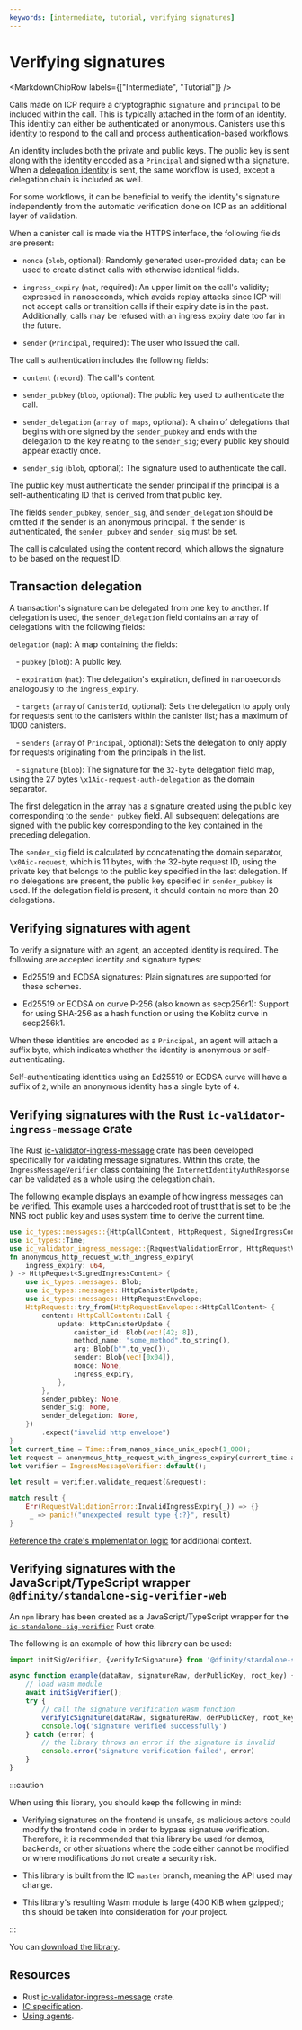 ```yaml
---
keywords: [intermediate, tutorial, verifying signatures]
---
```



# Verifying signatures

<MarkdownChipRow labels={["Intermediate", "Tutorial"]} />



Calls made on ICP require a cryptographic `signature` and `principal` to be included within the call. This is typically attached in the form of an identity. This identity can either be authenticated or anonymous. Canisters use this identity to respond to the call and process authentication-based workflows.

An identity includes both the private and public keys. The public key is sent along with the identity encoded as a `Principal` and signed with a signature. When a [delegation identity](#transaction-delegation) is sent, the same workflow is used, except a delegation chain is included as well.

For some workflows, it can be beneficial to verify the identity's signature independently from the automatic verification done on ICP as an additional layer of validation.

When a canister call is made via the HTTPS interface, the following fields are present:

- `nonce` (`blob`, optional): Randomly generated user-provided data; can be used to create distinct calls with otherwise identical fields.

- `ingress_expiry` (`nat`, required): An upper limit on the call's validity; expressed in nanoseconds, which avoids replay attacks since ICP will not accept calls or transition calls if their expiry date is in the past. Additionally, calls may be refused with an ingress expiry date too far in the future.

- `sender` (`Principal`, required): The user who issued the call.

The call's authentication includes the following fields:

- `content` (`record`): The call's content.

- `sender_pubkey` (`blob`, optional): The public key used to authenticate the call.

- `sender_delegation` (`array of maps`, optional): A chain of delegations that begins with one signed by the `sender_pubkey` and ends with the delegation to the key relating to the `sender_sig`; every public key should appear exactly once.

- `sender_sig` (`blob`, optional): The signature used to authenticate the call.

The public key must authenticate the sender principal if the principal is a self-authenticating ID that is derived from that public key.

The fields `sender_pubkey`, `sender_sig`, and `sender_delegation` should be omitted if the sender is an anonymous principal. If the sender is authenticated, the `sender_pubkey` and `sender_sig` must be set.

The call is calculated using the content record, which allows the signature to be based on the request ID.

## Transaction delegation

A transaction's signature can be delegated from one key to another. If delegation is used, the `sender_delegation` field contains an array of delegations with the following fields:

`delegation` (`map`): A map containing the fields:

   - `pubkey` (`blob`): A public key.

   - `expiration` (`nat`): The delegation's expiration, defined in nanoseconds analogously to the `ingress_expiry`.

   - `targets` (`array` of `CanisterId`, optional): Sets the delegation to apply only for requests sent to the canisters within the canister list; has a maximum of 1000 canisters.

   - `senders` (`array` of `Principal`, optional): Sets the delegation to only apply for requests originating from the principals in the list.

   - `signature` (`blob`): The signature for the `32-byte` delegation field map, using the 27 bytes `\x1Aic-request-auth-delegation` as the domain separator.

The first delegation in the array has a signature created using the public key corresponding to the `sender_pubkey` field. All subsequent delegations are signed with the public key corresponding to the key contained in the preceding delegation.

The `sender_sig` field is calculated by concatenating the domain separator, `\x0Aic-request`, which is 11 bytes, with the 32-byte request ID, using the private key that belongs to the public key specified in the last delegation. If no delegations are present, the public key specified in `sender_pubkey` is used. If the delegation field is present, it should contain no more than 20 delegations.

## Verifying signatures with agent

To verify a signature with an agent, an accepted identity is required. The following are accepted identity and signature types:

- Ed25519 and ECDSA signatures: Plain signatures are supported for these schemes.

- Ed25519 or ECDSA on curve P-256 (also known as secp256r1): Support for using SHA-256 as a hash function or using the Koblitz curve in secp256k1.

When these identities are encoded as a `Principal`, an agent will attach a suffix byte, which indicates whether the identity is anonymous or self-authenticating.

Self-authenticating identities using an Ed25519 or ECDSA curve will have a suffix of `2`, while an anonymous identity has a single byte of `4`.

## Verifying signatures with the Rust `ic-validator-ingress-message` crate

The Rust [ic-validator-ingress-message](https://github.com/dfinity/ic/tree/master/rs/validator) crate has been developed specifically for validating message signatures. Within this crate, the `IngressMessageVerifier` class containing the `InternetIdentityAuthResponse` can be validated as a whole using the delegation chain.

The following example displays an example of how ingress messages can be verified. This example uses a hardcoded root of trust that is set to be the NNS root public key and uses system time to derive the current time.

```rust
use ic_types::messages::{HttpCallContent, HttpRequest, SignedIngressContent};
use ic_types::Time;
use ic_validator_ingress_message::{RequestValidationError, HttpRequestVerifier, IngressMessageVerifier, TimeProvider};
fn anonymous_http_request_with_ingress_expiry(
    ingress_expiry: u64,
) -> HttpRequest<SignedIngressContent> {
    use ic_types::messages::Blob;
    use ic_types::messages::HttpCanisterUpdate;
    use ic_types::messages::HttpRequestEnvelope;
    HttpRequest::try_from(HttpRequestEnvelope::<HttpCallContent> {
        content: HttpCallContent::Call {
            update: HttpCanisterUpdate {
                canister_id: Blob(vec![42; 8]),
                method_name: "some_method".to_string(),
                arg: Blob(b"".to_vec()),
                sender: Blob(vec![0x04]),
                nonce: None,
                ingress_expiry,
            },
        },
        sender_pubkey: None,
        sender_sig: None,
        sender_delegation: None,
    })
        .expect("invalid http envelope")
}
let current_time = Time::from_nanos_since_unix_epoch(1_000);
let request = anonymous_http_request_with_ingress_expiry(current_time.as_nanos_since_unix_epoch());
let verifier = IngressMessageVerifier::default();

let result = verifier.validate_request(&request);

match result {
    Err(RequestValidationError::InvalidIngressExpiry(_)) => {}
     _ => panic!("unexpected result type {:?}", result)
}
```

[Reference the crate's implementation logic](https://sourcegraph.com/github.com/dfinity/ic/-/blob/rs/validator/src/ingress_validation.rs?L605) for additional context.

## Verifying signatures with the JavaScript/TypeScript wrapper `@dfinity/standalone-sig-verifier-web`

An `npm` library has been created as a JavaScript/TypeScript wrapper for the [`ic-standalone-sig-verifier`](https://github.com/dfinity/ic/tree/master/rs/crypto/standalone-sig-verifier) Rust crate.

The following is an example of how this library can be used:

```javascript
import initSigVerifier, {verifyIcSignature} from '@dfinity/standalone-sig-verifier-web';

async function example(dataRaw, signatureRaw, derPublicKey, root_key) {
    // load wasm module
    await initSigVerifier();
    try {
        // call the signature verification wasm function
        verifyIcSignature(dataRaw, signatureRaw, derPublicKey, root_key);
        console.log('signature verified successfully')
    } catch (error) {
        // the library throws an error if the signature is invalid
        console.error('signature verification failed', error)
    }
}
```

:::caution

When using this library, you should keep the following in mind:

- Verifying signatures on the frontend is unsafe, as malicious actors could modify the frontend code in order to bypass signature verification. Therefore, it is recommended that this library be used for demos, backends, or other situations where the code either cannot be modified or where modifications do not create a security risk.

- This library is built from the IC `master` branch, meaning the API used may change.

- This library's resulting Wasm module is large (400 KiB when gzipped); this should be taken into consideration for your project.

:::

You can [download the library](https://www.npmjs.com/package/@dfinity/standalone-sig-verifier-web).

## Resources

- Rust [ic-validator-ingress-message](https://github.com/dfinity/ic/tree/master/rs/validator) crate.
- [IC specification](/docs/current/references/ic-interface-spec).
- [Using agents](/docs/current/building-dapps/developer-tools/off-chain/agents/overview).